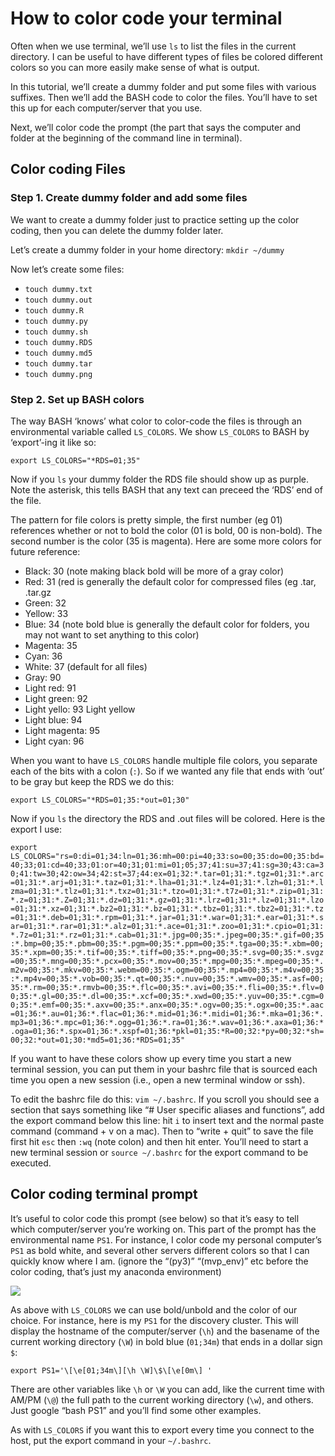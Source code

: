 # How to color code your terminal

Often when we use terminal, we'll use `ls` to list the files in the current directory. I can be useful to have different types of files be colored different colors so you can more easily make sense of what is output.

In this tutorial, we'll create a dummy folder and put some files with various suffixes. Then we'll add the BASH code to color the files. You'll have to set this up for each computer/server that you use.

Next, we'll color code the prompt (the part that says the computer and folder at the beginning of the command line in terminal).


## Color coding Files


### Step 1. Create dummy folder and add some files

We want to create a dummy folder just to practice setting up the color coding, then you can delete the dummy folder later.

Let's create a dummy folder in your home directory: `mkdir ~/dummy`

Now let's create some files:

- `touch dummy.txt`
- `touch dummy.out`
- `touch dummy.R`
- `touch dummy.py`
- `touch dummy.sh`
- `touch dummy.RDS`
- `touch dummy.md5`
- `touch dummy.tar`
- `touch dummy.png`


### Step 2. Set up BASH colors

The way BASH 'knows' what color to color-code the files is through an environmental variable called `LS_COLORS`. We show `LS_COLORS` to BASH by 'export'-ing it like so:

`export LS_COLORS="*RDS=01;35"`

Now if you `ls` your dummy folder the RDS file should show up as purple. Note the asterisk, this tells BASH that any text can preceed the 'RDS' end of the file.

The pattern for file colors is pretty simple, the first number (eg 01) references whether or not to bold the color (01 is bold, 00 is non-bold). The second number is the color (35 is magenta). Here are some more colors for future reference: 

- Black: 30 (note making black bold will be more of a gray color)
- Red: 31  (red is generally the default color for compressed files (eg .tar, .tar.gz 
- Green: 32
- Yellow: 33
- Blue: 34  (note bold blue is generally the default color for folders, you may not want to set anything to this color)
- Magenta: 35
- Cyan: 36
- White: 37  (default for all files)
- Gray: 90
- Light red: 91
- Light green: 92	
- Light yello: 93	Light yellow
- Light blue: 94
- Light magenta: 95
- Light cyan: 96

When you want to have `LS_COLORS` handle multiple file colors, you separate each of the bits with a colon (`:`). So if we wanted any file that ends with 'out' to be gray but keep the RDS we do this:

`export LS_COLORS="*RDS=01;35:*out=01;30"`

Now if you `ls` the directory the RDS and .out files will be colored. Here is the export I use:

```export LS_COLORS="rs=0:di=01;34:ln=01;36:mh=00:pi=40;33:so=00;35:do=00;35:bd=40;33;01:cd=40;33;01:or=40;31;01:mi=01;05;37;41:su=37;41:sg=30;43:ca=30;41:tw=30;42:ow=34;42:st=37;44:ex=01;32:*.tar=01;31:*.tgz=01;31:*.arc=01;31:*.arj=01;31:*.taz=01;31:*.lha=01;31:*.lz4=01;31:*.lzh=01;31:*.lzma=01;31:*.tlz=01;31:*.txz=01;31:*.tzo=01;31:*.t7z=01;31:*.zip=01;31:*.z=01;31:*.Z=01;31:*.dz=01;31:*.gz=01;31:*.lrz=01;31:*.lz=01;31:*.lzo=01;31:*.xz=01;31:*.bz2=01;31:*.bz=01;31:*.tbz=01;31:*.tbz2=01;31:*.tz=01;31:*.deb=01;31:*.rpm=01;31:*.jar=01;31:*.war=01;31:*.ear=01;31:*.sar=01;31:*.rar=01;31:*.alz=01;31:*.ace=01;31:*.zoo=01;31:*.cpio=01;31:*.7z=01;31:*.rz=01;31:*.cab=01;31:*.jpg=00;35:*.jpeg=00;35:*.gif=00;35:*.bmp=00;35:*.pbm=00;35:*.pgm=00;35:*.ppm=00;35:*.tga=00;35:*.xbm=00;35:*.xpm=00;35:*.tif=00;35:*.tiff=00;35:*.png=00;35:*.svg=00;35:*.svgz=00;35:*.mng=00;35:*.pcx=00;35:*.mov=00;35:*.mpg=00;35:*.mpeg=00;35:*.m2v=00;35:*.mkv=00;35:*.webm=00;35:*.ogm=00;35:*.mp4=00;35:*.m4v=00;35:*.mp4v=00;35:*.vob=00;35:*.qt=00;35:*.nuv=00;35:*.wmv=00;35:*.asf=00;35:*.rm=00;35:*.rmvb=00;35:*.flc=00;35:*.avi=00;35:*.fli=00;35:*.flv=00;35:*.gl=00;35:*.dl=00;35:*.xcf=00;35:*.xwd=00;35:*.yuv=00;35:*.cgm=00;35:*.emf=00;35:*.axv=00;35:*.anx=00;35:*.ogv=00;35:*.ogx=00;35:*.aac=01;36:*.au=01;36:*.flac=01;36:*.mid=01;36:*.midi=01;36:*.mka=01;36:*.mp3=01;36:*.mpc=01;36:*.ogg=01;36:*.ra=01;36:*.wav=01;36:*.axa=01;36:*.oga=01;36:*.spx=01;36:*.xspf=01;36:*pkl=01;35:*R=00;32:*py=00;32:*sh=00;32:*out=01;30:*md5=01;36:*RDS=01;35"```

If you want to have these colors show up every time you start a new terminal session, you can put them in your bashrc file that is sourced each time you open a new session (i.e., open a new terminal window or ssh).

To edit the bashrc file do this: `vim ~/.bashrc`. If you scroll you should see a section that says something like "# User specific aliases and functions", add the export command below this line: hit `i` to insert text and the normal paste command (command + v on a mac). Then to "write + quit" to save the file first hit `esc` then `:wq` (note colon) and then hit enter. You'll need to start a new terminal session or `source ~/.bashrc` for the export command to be executed.

## Color coding terminal prompt

It's useful to color code this prompt (see below) so that it's easy to tell which computer/server you're working on. This part of the prompt has the environmental name `PS1`. For instance, I color code my personal computer's `PS1` as bold white, and several other servers different colors so that I can quickly know where I am. (ignore the "(py3)" "(mvp_env)" etc before the color coding, that's just my anaconda environment)

![](img/bioinformagics_7_terminal_colors_fig_01.png)

As above with `LS_COLORS` we can use bold/unbold and the color of our choice. For instance, here is my `PS1` for the discovery cluster. This will display the hostname of the computer/server (`\h`) and the basename of the current working directory (`\W`) in bold blue (`01;34m`) that ends in a dollar sign `$`:

```export PS1='\[\e[01;34m\][\h \W]\$\[\e[0m\] '```

There are other variables like `\h` or `\W` you can add, like the current time with AM/PM (`\@`) the full path to the current working directory (`\w`), and others. Just google "bash PS1" and you'll find some other examples.

As with `LS_COLORS` if you want this to export every time you connect to the host, put the export command in your `~/.bashrc`.

